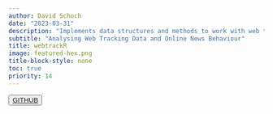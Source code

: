 ```yaml
---
author: David Schoch
date: "2023-03-31"
description: "Implements data structures and methods to work with web tracking data"
subtitle: "Analysing Web Tracking Data and Online News Behaviour"
title: webtrackR
image: featured-hex.png
title-block-style: none
toc: true
priority: 14
---
```


<button type="button" class="btn btn-outline-success"><a href="https://github.com/schochastics/webtrackR">GITHUB</a></button>
